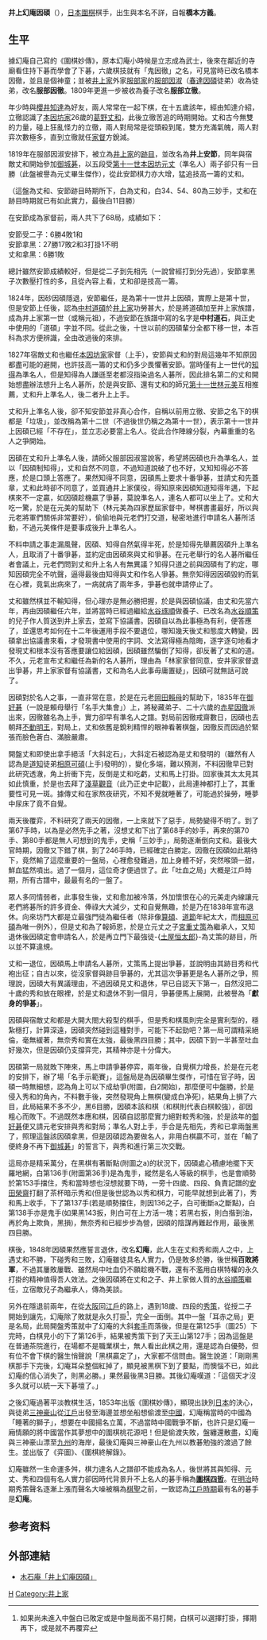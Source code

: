 '''井上幻庵因碩'''（{{bd|1798年||1859年|catIdx=H}}），[[日本|日本]][[圍棋|圍棋]]棋手，出生與本名不詳，自報'''橋本方義'''。
==生平==
據幻庵自己寫的《圍棋妙傳》，原本幻庵小時候是立志成為武士，後來在鄰近的寺廟看住持下碁而學會了下碁，六歲棋技就有「鬼因徹」之名，可見當時已改名橋本因徹，並且是個神童；並被[[井上家|井上家]]外家[[服部家|服部家]]的[[服部因淑|服部因淑]]（[[第七世井上因碩|春達因碩]]徒弟）收為徒弟，改名'''服部因徹'''。1809年更進一步被收為養子改名'''服部立徹'''。

年少時與[[櫻井知達|櫻井知達]]為好友，兩人常常在一起下棋，在十五歲該年，經由知達介紹，立徹認識了[[本因坊家|本因坊家]]26歲的[[第十二世本因坊丈和|葛野丈和]]，此後立徹苦追的時期開始。丈和古今無雙的力量，碰上狂亂怪力的立徹，兩人對局常是從頭殺到尾，雙方充滿氣魄，兩人對弈次數極多，直到立徹就任[[家督|家督]]方銳減。

1819年在服部因淑安排下，被立為[[井上家|井上家]]的[[跡目|跡目]]，並改名為'''井上安節'''，同年與宿敵丈和開始參加[[御城碁|御城碁]]，以五段受[[第十一世本因坊元丈|第十一世本因坊元丈]]（準名人）兩子卻只有一目勝（此盤被譽為元丈畢生傑作），從此安節棋力亦大增，猛追技高一籌的丈和。

{{棋盤
<!--     A B C D E F G H J K L M N O P Q R S T-->
<!-- 19 -->|  |  |  |  |  |  |  |  |  |  |  |  |  |  |  |  |  |  |  
<!-- 18 -->|  |  |  |  |  |  |  |  |  |  |  |  |  |  |  |  |  |  |  
<!-- 17 -->|  |  |  | w|  |  | b| b|  | b|  |  | w|  | w| b|  |  |  
<!-- 16 -->|  |  |  | x| w|45|  | w|  | x|35|  | w| b|  | x| b|  |  
<!-- 15 -->|  |  | b|48|  |41|  |  |40|34|37|  |36| b|  | b|  |  |  
<!-- 14 -->|  |  |  | w|  |  |53|42|  | b|38| w|  |74|  |  |  |  |  
<!-- 13 -->|  |  |  |  |  |47|46|57|62|39|  |  |  |  |  |  | w|  |  
<!-- 12 -->|  |  |  |66|  |49|50|58|  |  |43|44|  |  |  |  |  |  |  
<!-- 11 -->|  |  | w|65|76|67|51|52|  |61|55|56|  |  |  |  |  |  |  
<!-- 10 -->|  |  |75|68|  |69|64|  |60|59|54|63|73|  |  | x| w|  |  
<!--  9 -->|  |  |78|71|  |  |70|  |  |  |  |  |  |  |  |  |  |  |  
<!--  8 -->|  |  | w|  |77|72|  |  |  |80|  |  |  |  |  |  | b|  |  
<!--  7 -->|  |  |  |  |79|  |  |  |  |  |  |  |  |  |  |  |  |  |  
<!--  6 -->|  |  |  |  |  |  |  |  |  |  |  |  |  |  |  |  |  |  |  
<!--  5 -->|  |  |  | b|  |  |  |  |  |  |  |  |  |  |  | b|  |  |  
<!--  4 -->|  |  | b| x|  | b|  |  |  | x|  |  |  |  |  | b|  |  |  
<!--  3 -->|  |  |  |  | w|  | w|  |  |  |  |  |  |  |  | w| b|  |  
<!--  2 -->|  |  | w|  |  |  |  |  |  |  |  |  |  |  |  |  |  |  |  
<!--  1 -->|  |  |  |  |  |  |  |  |  |  |  |  |  |  |  |  |  |  |  
<!--     A B C D E F G H J K L M N O P Q R S T-->|20}}

（這盤為丈和、安節跡目時期所下，白為丈和，白34、54、80為三妙手，丈和在跡目時期就已有如此實力，最後白11目勝）

在安節成為家督前，兩人共下了68局，成績如下：

安節受二子：6勝4敗1和<br />
安節拿黑：27勝17敗2和3打掛1不明<br />
丈和拿黑：6勝1敗

總計雖然安節成績較好，但是從二子到先相先（一說曾經打到分先過），安節拿黑子次數壓打性的多，且從內容上看，丈和卻是技高一籌。

1824年，因砂因碩隱退，安節繼任，是為第十一世井上因碩，實際上是第十世，但是安節上任後，認為[[中村道碩|中村道碩]]於[[井上家|井上家]]功勞甚大，於是將道碩加至井上家族譜，成為井上家第一世（或稱元祖），不過安節在族譜中寫的名字是'''中村道石'''，與正史中使用的「道碩」字並不同。從此之後，十世以前的因碩輩分全都下移一世，本百科為求方便辨識，全由改過後的來排。

1827年宿敵丈和也繼任[[本因坊家|本因坊家]]家督（上手），安節與丈和的對局這幾年不知原因都盡可能的避開，也許技高一籌的丈和仍多少畏懼著安節。當時僅有上一世代的[[第八世安井仙知|知得]]為準名人，但是知得為人謙遜至老都沒指染過名人碁所，因此排名第二的丈和開始想盡辦法想升上名人碁所，於是與安節、還有丈和的師兄[[第十一世林元美|第十一世林元美]]互相推薦，丈和升上準名人，後二者升上上手。

丈和升上準名人後，卻不知安節並非真心合作，自稱以前用立徹、安節之名下的棋都是「垃圾」，並改稱為第十二世（不過後世仍稱之為第十一世），表示第十一世井上因碩已經「不存在」，並立志必要當上名人。從此合作陣線分裂，內幕重重的名人之爭開始。

因碩在丈和升上準名人後，請師父服部因淑當說客，希望將因碩也升為準名人，並以「因碩制知得」，丈和自然不同意，不過知道說破了也不好，又知知得必不答應，於是口頭上答應了。果然知得不同意，因碩馬上要求十番爭碁，並請丈和先蓋章，丈和此時卻不同意了，並買通井上家僕役，得知原來因碩知道知得年邁，下起棋來不一定贏，如因碩趁機贏了爭碁，莫說準名人，連名人都可以坐上了。丈和大吃一驚，於是在元美的幫助下（林元美為四家歷屆家督中，琴棋書畫最好，所以與元老將軍們關係非常要好），偷偷地與元老們打交道，秘密地進行申請名人碁所活動，不過元美條件是要事成後升上準名人。

不料申請之事走漏風聲，因碩、知得自然氣得半死，於是知得先舉薦因碩升上準名人，且取消了十番爭碁，並約定由因碩來與丈和爭碁。在元老舉行的名人碁所繼任者會議上，元老們問到丈和升上名人有無異議？知得只道之前與因碩有了約定，哪知因碩完全不吭聲，逼得最後由知得與丈和作名人爭碁。無奈知得因因碩毀約而氣在心裡，竟氣出病來了，一病就病了兩年多，爭碁也就申請停止了。

丈和雖然棋並不輸知得，但心理亦是無必勝把握，於是與因碩協議，由丈和先當六年，再由因碩繼任六年，並將當時已經過繼給[[水谷琢順|水谷琢順]]做養子、已改名為[[第十二世井上因碩|水谷順策]]的兒子作人質送到井上家去，並寫下協議書。因碩自以為此事極為有利，便答應了，並還思考如何在十二年後運用手段不要退位，哪知幾天後丈和態度大轉變，因碩拿出協議書來看，才發現書中使用的字詞、文法寫得極為陰晦，逐字逐句地看才發現丈和根本沒有答應要讓位給因碩，因碩雖然騙倒了知得，卻反著了丈和的道。不久，元老宣布丈和繼任為新的名人碁所，理由為「林家家督同意，安井家家督退出爭碁，井上家家督有協議書，丈和為名人此事毋庸置疑」，因碩可就無話可說了。

因碩對於名人之事，一直非常在意，於是在元老[[岡田賴母|岡田賴母]]的幫助下，1835年在[[御好碁|御好碁]]（一說是賴母舉行「名手大集會」）上，將秘藏弟子、二十六歲的[[赤星因徹|赤星因徹]]派出來，因徹雖名為上手，實力卻早有準名人之譜。對局前因徹戒齋數日，因碩也去朝拜[[不動明王|不動明王]]，對局上，丈和依舊是銳利精悍的眼神看著棋盤，因徹反而因過於緊張而臉色蒼白、滿臉嚴肅。

{{棋盤
<!--     A B C D E F G H J K L M N O P Q R S T
 19 -->|  |  |  |  |  |  |  |  |  |  |  |  |  |  |  |  |  | b|  
<!-- 18 -->|  |  |  |  |  |  |  |  |  |  |  |  | w|  |  | w| b| w| w
<!-- 17 -->|  |  |  | w|  | b|  | b|  |  | b|  |  | w| w| w| w| b|  
<!-- 16 -->|  |  |  | x| w|  |  |  |  | x|  | b| w|  |  | w| b| b|  
<!-- 15 -->|  |  | b|  |  |  |  |  |  |  | w| b| b| w| w| b| b|  |  
<!-- 14 -->|  |  | w| w|  |  |  |  |  |  |  | b| w|  | w| w|  |  |  
<!-- 13 -->|  |  |  |  |  |  |  |  |  |  |  | b| w|  |  |  | b|  |  
<!-- 12 -->|  |  |  |  |79|  |  |  |  |  | b| w| w|  | b| b|  |  |  
<!-- 11 -->|  |  | w|78|77|  |  |  |  |  |  |  |  |  | b| w| w|  |  
<!-- 10 -->|  |  |  |80|  |  |  |  |  | x|  |  |  |71|  |69|  |  |  
<!--  9 -->|  |  | b|  |73|  |  |  |  |  |  |  |  |  |  | b|  |68|  
<!--  8 -->|  |  |  |  |  |  |  |  |  |  |  |  |  |  |70|  | b|  |  
<!--  7 -->|  |  |72|  |  |  |  |  |  |  |  |  |  |  |  |  |  | b|  
<!--  6 -->|  |  |  |  |  |76|  |  |  |  |  |  |  |  |  |  | w| w|67
<!--  5 -->|  |  |74|  |  |  |  |  |  |  |  |  |  |  |  |  |  |  |  
<!--  4 -->|  |  | b|75|  |  |  |  |  | x|  |  |  | b| w| x| w|  |  
<!--  3 -->|  |  |  |  | b|  |  | w|  |  | w|  | b|  | b| b| w|  |  
<!--  2 -->|  |  |  |  |  |  |  |  |  |  |  |  |  |  |  |  |  |  |  
<!--  1 -->|  |  |  |  |  |  |  |  |  |  |  |  |  |  |  |  |  |  |  
<!--     A B C D E F G H J K L M N O P Q R S T-->|20}}

開盤丈和即使出拿手絕活「大斜定石」，大斜定石被認為是丈和發明的（雖然有人認為是[[第五世本因坊道知|道知]]徒弟[[相原可碩|相原可碩]](上手)發明的），變化多端，難以預測，不料因徹早已對此研究透澈，角上折衝下完，反倒是丈和吃虧，丈和馬上打掛。回家後其太太見其如此慎重，於是也去拜了[[淺草觀音|淺草觀音]]（此乃正史中記載），此局連神都打上了，其重要性可見一斑。據傳丈和在家熬夜研究，不知不覺就睡著了，可能過於操勞，睡夢中尿床了竟不自覺。

兩天後覆弈，不料研究了兩天的因徹，一上來就下了惡手，局勢變得不明了。到了第67手時，以為是必然先手之著，沒想丈和下出了第68手的妙手，再來的第70手、第80手都是無人可想到的鬼手，史稱「三妙手」，局勢逐漸倒向丈和。最後大官時期，因徹又下錯了棋，到了246手時，已經確定白勝定。因徹在因碩如此期待下，竟然輸了這麼重要的一盤局，心裡愈發難過，加上身體不好，突然喉頭一甜，鮮血猛然噴出。過了一個月，這位奇才便過世了。此「吐血之局」大概是江戶時期，所有古譜中，最最有名的一盤了。

眾人多同情弱者，此事發生後，丈和愈加被冷落，外加懷恨在心的元美走內線讓元老們將碁所的許多資金、俸祿大大減少，丈和自覺無趣，於是乃在1838年宣布退休。向來坊門大都是立最強門徒為繼任者（除非像[[算碩|算碩]]、[[道節|道節]]年紀太大，而[[相原可碩|相原可碩]]為唯一例外），但是丈和為了報師恩，於是立元丈之子[[第十三世本因坊丈策|宮重丈策]]為繼承人，又知退休後因碩定會申請名人，於是再立門下最強徒-{[[第十四世本因坊秀和|土屋恒太郎]]}-為丈策的跡目，所以並不算違規。

丈和一退位，因碩馬上申請名人碁所，丈策馬上提出爭碁，並說明由其跡目秀和代袍出征；自古以來，從沒家督與跡目爭碁的，尤其這次爭碁更是名人碁所之爭，照理說，因碩大有異議理由，不過因碩見丈和退休，早已自認天下第一，自然沒把二十歲的秀和放在眼裡，於是丈和退休不到一個月，爭碁便馬上展開，此被譽為「'''獻身的爭碁'''」。

因碩與宿敵丈和都是大開大閤大殺型的棋手，但是秀和棋風則完全是實利型的，穩紮穩打，計算深遠，因碩突然碰到這種對手，可能下不起勁吧？第一局可謂精采絕倫，毫無緩著，無奈秀和實在太強，最後黑四目勝；其中，因碩下到一半甚至吐血好幾次，但是因碩仍支撐弈完，其精神亦是十分偉大。

{{棋盤
<!--     A B C D E F G H J K L M N O P Q R S T-->
<!-- 19 -->| | | | | | | | | | | | | | | | | | | 
<!-- 18 -->| | | | | | | | | | | | | | | | | | | 
<!-- 17 -->| | | | | | | | | | | | | | | | | | | 
<!-- 16 -->| | | |x| | | | | |x| | | | | |x| | | 
<!-- 15 -->| | | | | | | | | | | | | | | | | | | 
<!-- 14 -->| | | | | | | | | | | | | | | | | | | 
<!-- 13 -->| | | | | | | | | | | | | | | | | | | 
<!-- 12 -->| | | | | | | | | | | | | | | | | | | 
<!-- 11 -->| | | | | | | | | | | | | | | | | | | 
<!-- 10 -->| | | |x| | | | | |x| | | | | |x| | | 
<!--  9 -->| | | | | | | | | | | | | |w| | | | | 
<!--  8 -->| | | | | | | | | | | | | | |w|b| | | 
<!--  7 -->| | | | | | | | | | | | | |w| |b| | | 
<!--  6 -->| | | | | | | | | | | | |b|w|w|b| |b9| 
<!--  5 -->| | | | | | | | | | | |b| | |w|b5|w4|10|11
<!--  4 -->| | | |x| | | | | |x| |w|b|b|w|b7|13|14|12
<!--  3 -->| | | | | | | | | | |w| | |b|b|b|w6| |17
<!--  2 -->| | | | | | | | | | | |w|w|w|b|20|w8|16|15
<!--  1 -->| | | | | | | | | | | | | |b|b3|w2|19|21|18
<!--     A B C D E F G H J K L M N O P Q R S T-->|20}}

因碩第一局就敗下陣來，馬上申請爭碁停弈，兩年後，自覺棋力增長，於是在元老的安排下，辦了場「名手示範賽」，這盤局是為因碩畢生傑作，可惜在官子時，因碩一時無細想，認為角上可以下成劫爭(附圖，白2開始)，那麼便可中盤勝，於是侵入秀和的角內，不料數手後，突然發現角上無棋(變成白净死)，結果角上損了六目，此局結果不多不少，黑6目勝，因碩本該和棋（和棋則代表白棋較強），卻因粗心而敗下。不過既然本應和棋，因碩自認那麼實力絕對較秀和強，於是該年的[[御好碁|御好碁]]便又請元老安排與秀和對局；準名人對上手，手合是先相先，秀和已拿兩盤黑了，照理這盤該因碩拿黑，但是因碩認為要做名人，非用白棋贏不可，並在「輸了便終身不再下[[御城棋|御城碁]]」的誓言下，與秀和進行第三次交戰。

{{棋盤
<!--     A B C D E F G H J K L M N O P Q R S T-->
<!-- 19 -->|  |  |  |  |46|  |  |  |  |  |  |  |  |  |  |54|  |55|  
<!-- 18 -->|  |47|45|44| b|42|  |43|38|  |  |  |  |  |52| b|50|51|  
<!-- 17 -->|  |  |  | b| w|  | w|  | b|  |  |  |53| b| b| w| w| b|  
<!-- 16 -->|  |41| b|49|48| b| w|  | b| w|  | b|36|  | w| b| b| b|  
<!-- 15 -->|  |40|  | b|  | b| w|  | b|  |  |  |37| w| w| w| w| b|  
<!-- 14 -->|  |  | w| w|  | w| w|  |  | b|  |  |39|  | b|  |  | w|  
<!-- 13 -->|  |  |  |  |  |  | b| w| w| b|  | b|  |  |  |  |  |  |  
<!-- 12 -->|  |  |  |  |  | w| b| b| b| w|  | b| w|  | w|  | w|  |  
<!-- 11 -->|  |  | w|  |  | w|  |  |  | w|  | b| A| b| w| b| w|  |  
<!-- 10 -->|  |  | w| x|  |  | b| b|  | x|  |  |  | b| w| x| b| w|  
<!--  9 -->|  | w|  | w|  |  |  |  |  |  |  | w|  | b|  |  | b| w|  
<!--  8 -->|  | b| w|  | w|  |  | b| w| w|  | w| b|  |  | b| w| w|  
<!--  7 -->| b|  | b| b| w|  |  | b| b| w|  |  |  |  |  | b| b| b|  
<!--  6 -->|  |  | b| w|  |  |  |  |  | w|  | b|  | b| b| w|  |  |  
<!--  5 -->|  |  | b| b| w|  |  | b| b|  | w|  |  |  | w| w| b| b|  
<!--  4 -->|  |  |  | x| w|  | w| w| b| x|  |  |  |  |  | x| b| w|  
<!--  3 -->|  | b| b| w|  | w|  |  | b|  | w| w|  |  | w| w| w|  | w
<!--  2 -->| b| w| w|  |  |  | b|  |  |  | b|  |  |  |  |  |  | w|  
<!--  1 -->|  |  |  |  |  |  |  |  |  |  |  |  |  |  |  |  |  |  |  
<!--     A B C D E F G H J K L M N O P Q R S T-->|20}}

這局亦是精采萬分，在黑棋有著斷點(附圖之a)的狀況下，因碩處心積慮地擺下天羅地網，白第136手(附圖第36手)是為鬼手，縱然是名人等級的棋手，也是會順勢於第153手擋住，秀和當時想也沒想就要下時，一旁十四歲、四段、負責記譜的[[第十四世本因坊跡目秀策|安田榮齋]]打翻了茶杯暗示秀和(但是後世認為以秀和棋力，可能早就想到此著了)，秀和馬上收手，下了第137手(若是順勢擋住，則因136之子，白可衝斷a之斷點)，白第138手亦是鬼手(如果黑143扳，則白可在上方活一塊；若黑右扳，則白揩到油，再於角上欺負，黑損)，無奈秀和已經步步為營，因碩的陰謀再難起作用，最後黑四目勝。

棋後，1848年因碩果然應誓言退休，改名'''幻庵'''，此人生在丈和秀和兩人之中，上遇丈和不勝，下碰秀和三敗，幻庵雖徒具名人實力，仍是敗多於勝，後世稱'''百敗將軍'''，不過其屢敗屢戰、雖然局中吐血仍不願趁機不戰，還有不濫用白棋特權的永久打掛的精神值得吾人效法。之後因碩將在丈和之子、井上家做人質的[[第十二世井上因碩|水谷順策]]繼任，立宿敵兒子為繼承人，傳為美談。

{{棋盤
<!--     A B C D E F G H J K L M N O P Q R S T-->
<!-- 19 -->| | | | | | | | | |b|w|w| | | | | | | 
<!-- 18 -->| | | |b|28|29| | | |b|w| |w| |w|w|b| | 
<!-- 17 -->| | |w|w| |b| | |w|b|b|w|w| |w|b| | | 
<!-- 16 -->| | | |x| |b| | | |x| |b|b|b| |x|b| | 
<!-- 15 -->| | | | | | | | | | |b| | | | |b|b| | 
<!-- 14 -->| | |w| | | | | | | | | | | | |b|w|w| 
<!-- 13 -->| | | | |30| | | | | | | | |w|w|w|b|b|b3
<!-- 12 -->| | | |35| | | | | | | | | | |b|w|w|w|b2
<!-- 11 -->| | | | | | | | | |27| | |b|w|w|b|b|b| 
<!-- 10 -->| | |34|31|33| | | | |x| | |w|w|b|x|b|w| 
<!--  9 -->| | |w|32| | | | | | | | | | |w|b|b|w| 
<!--  8 -->| | | | | | | | | | | | | | |w|b|w|b| 
<!--  7 -->| | | | | | | | | | | | |w| |w|b|w|w| 
<!--  6 -->| | |w| | | | | | |b| |b|w| |w|b| | | 
<!--  5 -->| | | | | | |b| |26| | |b|w|b|w|b|w| | 
<!--  4 -->| | |b|x|b| | |b| |x| |b|w|w|b|w|w| | 
<!--  3 -->| | | | | |25|w|b|w| |w|w|b|b|b|b|w|w| 
<!--  2 -->| | | | | | |b|w| |w|w| |w|b|b| |b|w| 
<!--  1 -->| | | | | | | | |w| | |w| |b| |b| |b| 
<!--     A B C D E F G H J K L M N O P Q R S T-->|20}}

另外在隱退前兩年，在從[[大阪市|大阪]]回[[江戶|江戶]]的路上，遇到18歲、四段的[[本因坊秀策|秀策]]，從授二子開始到讓先，幻庵除了敗就是永久打掛<ref>如果尚未進入中盤白已敗定或是中盤局面不易打開，白棋可以選擇打掛，擇期再下，或是就不再覆弈</ref>，完全一面倒。其中一盤「耳赤之局」更是名局，此局開盤秀策就中了幻庵的大斜[[套手|套手]]而落後，但是在第125手（圖25）下完時，白棋見小的下了第126手，結果被秀策下到了天王山第127手；因為這盤是在普通茶院進行，在場都不是職業棋士，無人看出此棋之用，還是認為白優勢，但有位不會下棋的醫生悄聲說「黑棋贏定了」，大家都不信問由。醫生說道：「剛剛黑棋那手下完後，幻庵耳朵整個紅掉了，顯見被黑棋下到了要點，而懊惱不已，如此幻庵的信心消失了，則黑必勝。」果然最後黑3目勝。其後幻庵嘆道：「這個天才沒多久就可以統一天下碁壇了。」

之後幻庵過著平淡教棋生活，1853年出版《圍棋妙傳》，顯現出訣別[[日本|日本]]的決心，與徒弟[[三神豪山|三神豪山]]從[[江戶|江戶]]出發至海邊並想坐船想偷渡至[[中國|中國]]，幻庵稱當時的中國為「睡著的獅子」，想要在中國揚名立萬，不過當時中國戰爭不斷，也許只是幻庵一廂情願的將中國當作其夢想中的圍棋桃花源吧！但是偷渡失敗，盤纏還散盡，幻庵與三神豪山漂至[[九州_(日本)|九州]]的海岸，最後幻庵與三神豪山在九州以教碁勉強的渡過了餘生。並出版了《弈圖》、《圍棋終解錄》。

幻庵雖然一生命運多舛，棋力達名人之譜卻不能成為名人，後世將其與知得、元丈、秀和四個有名人實力卻因時代背景升不上名人的碁手稱為'''[[圍棋四哲|圍棋四哲]]'''。在[[明治|明治]]時期秀策聲名逐漸上漲而聲名大噪被稱為[[棋聖|棋聖]]之前，一致認為[[江戶時期|江戶時期]]最有名的碁手是'''幻庵'''。

==参考资料==
{{reflist}}

== 外部連結 ==
*[http://umai.dip.jp/assembly/mignon/go_kisi/meikan_gennan.html 木石庵「井上幻庵因碩」]{{Wayback|url=http://umai.dip.jp/assembly/mignon/go_kisi/meikan_gennan.html |date=20181125164913 }}

{{GoNavbox}}
{{井上家}}
{{围棋殿堂}}

[[Category:江戶時代圍棋棋手|H]]
[[Category:井上家|Category:井上家]]